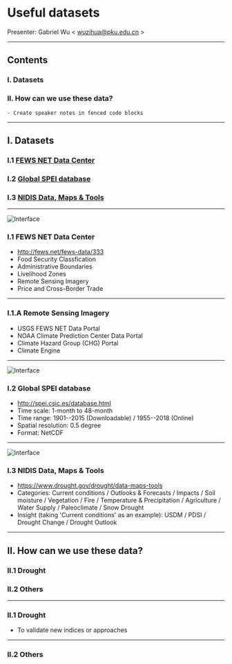 

<Head>
  <title>Useful Datasets</title>
</Head>

# Useful datasets

Presenter: Gabriel Wu < <wuzihua@pku.edu.cn> >

---

## Contents

### I. Datasets

### II. How can we use these data?

```notes
- Create speaker notes in fenced code blocks
```

---

## I. Datasets

### I.1 [FEWS NET Data Center](http://fews.net/fews-data/333)

### I.2 [Global SPEI database](http://spei.csic.es/database.html)

### I.3 [NIDIS Data, Maps & Tools](https://www.drought.gov/drought/data-maps-tools)

---


![Interface](./static/fews.png)

### I.1 FEWS NET Data Center

- <http://fews.net/fews-data/333>
- Food Security Classfication
- Administrative Boundaries
- Livelihood Zones
- Remote Sensing Imagery
- Price and Cross-Border Trade

---

### I.1.A Remote Sensing Imagery

- USGS FEWS NET Data Portal
- NOAA Climate Prediction Center Data Portal
- Climate Hazard Group (CHG) Portal
- Climate Engine

---


![Interface](./static/spei.gif)

### I.2 Global SPEI database

- <http://spei.csic.es/database.html>
- Time scale: 1-month to 48-month
- Time range: 1901--2015 (Downloadable) / 1955--2018 (Online)
- Spatial resolution: 0.5 degree
- Format: NetCDF

---


![Interface](./static/nidis.png)

### I.3 NIDIS Data, Maps & Tools

- <https://www.drought.gov/drought/data-maps-tools>
- Categories: Current conditions / Outlooks & Forecasts / Impacts / Soil
  moisture / Vegetation / Fire / Temperature & Precipitation / Agriculture /
  Water Supply / Paleoclimate / Snow Drought
- Insight (taking 'Current conditions' as an example): USDM / PDSI / Drought
  Change / Drought Outlook

---

## II. How can we use these data?

### II.1 Drought

### II.2 Others

---

### II.1 Drought

- To validate new indices or approaches

---

### II.2 Others
